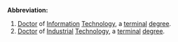 '''Abbreviation:'''

#[[Doctor]] of [[Information]] [[Technology]], a [[terminal]] [[degree]].
#[[Doctor]] of [[Industrial]] [[Technology]], a [[terminal]] [[degree]].